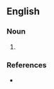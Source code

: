 {{also|OOSA|oose}}
==English==

===Noun===
{{en-noun|-}}

# {{lb|en|software}} {{acronym of|[[object-oriented]] [[software engineering]]|lang=en}}

===References===
* {{pedia}}